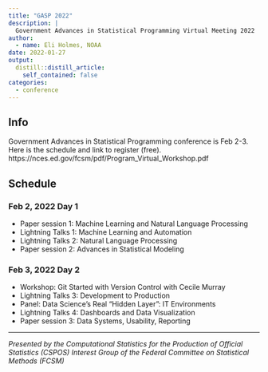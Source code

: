 ```yaml
---
title: "GASP 2022"
description: |
  Government Advances in Statistical Programming Virtual Meeting 2022
author:
  - name: Eli Holmes, NOAA
date: 2022-01-27
output:
  distill::distill_article:
    self_contained: false
categories:
  - conference
---
```


## Info

Government Advances in Statistical Programming conference is Feb 2-3. Here is the schedule and link to register (free). https://nces.ed.gov/fcsm/pdf/Program_Virtual_Workshop.pdf

## Schedule

### Feb 2, 2022 Day 1

* Paper session 1: Machine Learning and Natural Language Processing
* Lightning Talks 1: Machine Learning and Automation
* Lightning Talks 2: Natural Language Processing
* Paper session 2: Advances in Statistical Modeling

### Feb 3, 2022 Day 2

* Workshop: Git Started with Version Control with Cecile Murray
* Lightning Talks 3: Development to Production 
* Panel: Data Science’s Real “Hidden Layer”: IT Environments
* Lightning Talks 4: Dashboards and Data Visualization
* Paper session 3: Data Systems, Usability, Reporting

---

*Presented by the Computational Statistics for the Production of Official Statistics (CSPOS) Interest
Group of the Federal Committee on Statistical Methods (FCSM)*

